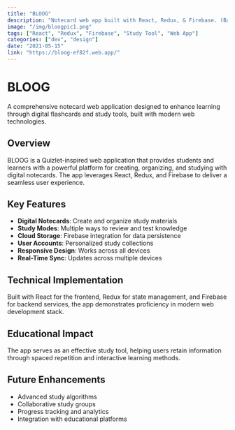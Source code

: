 ```yaml
---
title: "BLOOG"
description: "Notecard web app built with React, Redux, & Firebase. (Basically knockoff quizlet)."
image: "/img/bloogpic1.png"
tags: ["React", "Redux", "Firebase", "Study Tool", "Web App"]
categories: ["dev", "design"]
date: "2021-05-15"
link: "https://bloog-ef82f.web.app/"
---
```


# BLOOG

A comprehensive notecard web application designed to enhance learning through digital flashcards and study tools, built with modern web technologies.

## Overview

BLOOG is a Quizlet-inspired web application that provides students and learners with a powerful platform for creating, organizing, and studying with digital notecards. The app leverages React, Redux, and Firebase to deliver a seamless user experience.

## Key Features

- **Digital Notecards**: Create and organize study materials
- **Study Modes**: Multiple ways to review and test knowledge
- **Cloud Storage**: Firebase integration for data persistence
- **User Accounts**: Personalized study collections
- **Responsive Design**: Works across all devices
- **Real-Time Sync**: Updates across multiple devices

## Technical Implementation

Built with React for the frontend, Redux for state management, and Firebase for backend services, the app demonstrates proficiency in modern web development stack.

## Educational Impact

The app serves as an effective study tool, helping users retain information through spaced repetition and interactive learning methods.

## Future Enhancements

- Advanced study algorithms
- Collaborative study groups
- Progress tracking and analytics
- Integration with educational platforms 